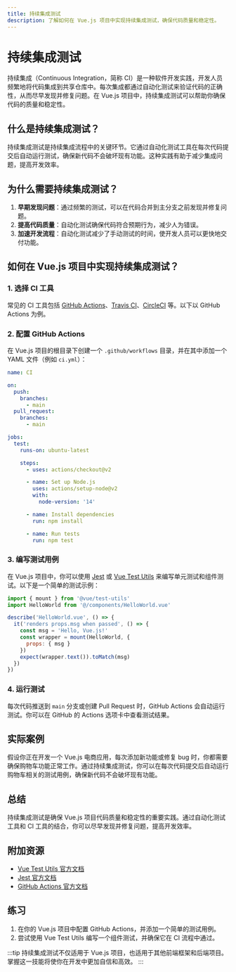 ```yaml
---
title: 持续集成测试
description: 了解如何在 Vue.js 项目中实现持续集成测试，确保代码质量和稳定性。
---
```


# 持续集成测试

持续集成（Continuous Integration，简称 CI）是一种软件开发实践，开发人员频繁地将代码集成到共享仓库中。每次集成都通过自动化测试来验证代码的正确性，从而尽早发现并修复问题。在 Vue.js 项目中，持续集成测试可以帮助你确保代码的质量和稳定性。

## 什么是持续集成测试？

持续集成测试是持续集成流程中的关键环节。它通过自动化测试工具在每次代码提交后自动运行测试，确保新代码不会破坏现有功能。这种实践有助于减少集成问题，提高开发效率。

## 为什么需要持续集成测试？

1. **早期发现问题**：通过频繁的测试，可以在代码合并到主分支之前发现并修复问题。
2. **提高代码质量**：自动化测试确保代码符合预期行为，减少人为错误。
3. **加速开发流程**：自动化测试减少了手动测试的时间，使开发人员可以更快地交付功能。

## 如何在 Vue.js 项目中实现持续集成测试？

### 1. 选择 CI 工具

常见的 CI 工具包括 [GitHub Actions](https://github.com/features/actions)、[Travis CI](https://travis-ci.org/)、[CircleCI](https://circleci.com/) 等。以下以 GitHub Actions 为例。

### 2. 配置 GitHub Actions

在 Vue.js 项目的根目录下创建一个 `.github/workflows` 目录，并在其中添加一个 YAML 文件（例如 `ci.yml`）：

```yaml
name: CI

on:
  push:
    branches:
      - main
  pull_request:
    branches:
      - main

jobs:
  test:
    runs-on: ubuntu-latest

    steps:
      - uses: actions/checkout@v2

      - name: Set up Node.js
        uses: actions/setup-node@v2
        with:
          node-version: '14'

      - name: Install dependencies
        run: npm install

      - name: Run tests
        run: npm test
```

### 3. 编写测试用例

在 Vue.js 项目中，你可以使用 [Jest](https://jestjs.io/) 或 [Vue Test Utils](https://vue-test-utils.vuejs.org/) 来编写单元测试和组件测试。以下是一个简单的测试示例：

```javascript
import { mount } from '@vue/test-utils'
import HelloWorld from '@/components/HelloWorld.vue'

describe('HelloWorld.vue', () => {
  it('renders props.msg when passed', () => {
    const msg = 'Hello, Vue.js!'
    const wrapper = mount(HelloWorld, {
      props: { msg }
    })
    expect(wrapper.text()).toMatch(msg)
  })
})
```

### 4. 运行测试

每次代码推送到 `main` 分支或创建 Pull Request 时，GitHub Actions 会自动运行测试。你可以在 GitHub 的 Actions 选项卡中查看测试结果。

## 实际案例

假设你正在开发一个 Vue.js 电商应用，每次添加新功能或修复 bug 时，你都需要确保购物车功能正常工作。通过持续集成测试，你可以在每次代码提交后自动运行购物车相关的测试用例，确保新代码不会破坏现有功能。

## 总结

持续集成测试是确保 Vue.js 项目代码质量和稳定性的重要实践。通过自动化测试工具和 CI 工具的结合，你可以尽早发现并修复问题，提高开发效率。

## 附加资源

- [Vue Test Utils 官方文档](https://vue-test-utils.vuejs.org/)
- [Jest 官方文档](https://jestjs.io/docs/getting-started)
- [GitHub Actions 官方文档](https://docs.github.com/en/actions)

## 练习

1. 在你的 Vue.js 项目中配置 GitHub Actions，并添加一个简单的测试用例。
2. 尝试使用 Vue Test Utils 编写一个组件测试，并确保它在 CI 流程中通过。

:::tip
持续集成测试不仅适用于 Vue.js 项目，也适用于其他前端框架和后端项目。掌握这一技能将使你在开发中更加自信和高效。
:::